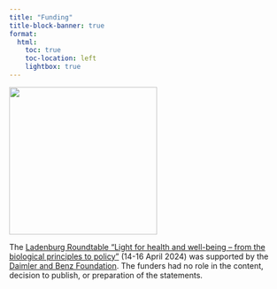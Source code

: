 ```yaml
---
title: "Funding"
title-block-banner: true
format:
  html:
    toc: true
    toc-location: left
    lightbox: true
---
```


[![](assets/logo-daimler.png){width=200pt}](https://www.daimler-benz-stiftung.de/cms/en/)

The [Ladenburg Roundtable “Light for health and well-being – from the biological principles to policy”](https://www.daimler-benz-stiftung.de/cms/en/research/ladenburg-roundtable/light-for-health-and-well-being-from-the-biological-principles-to-politics.html) (14-16 April 2024) was supported by the [Daimler and Benz Foundation](https://www.daimler-benz-stiftung.de/cms/en/). The funders had no role in the content, decision to publish, or preparation of the statements.
